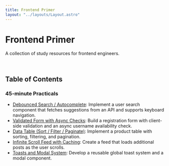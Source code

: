 ```yaml
---
title: Frontend Primer
layout: "../layouts/Layout.astro"
---
```


# Frontend Primer

A collection of study resources for frontend engineers.

<br />

## Table of Contents

### 45-minute Practicals

- [Debounced Search / Autocomplete](/practicals/debounced-search): Implement a user search component that fetches suggestions from an API and supports keyboard navigation.
- [Validated Form with Async Checks](/practicals/validated-form): Build a registration form with client-side validation and an async username availability check.
- [Data Table (Sort / Filter / Paginate)](/practicals/data-table): Implement a product table with sorting, filtering, and pagination.
- [Infinite Scroll Feed with Caching](/practicals/infinite-scroll): Create a feed that loads additional posts as the user scrolls.
- [Toasts and Modal System](/practicals/toasts-and-modal-system): Develop a reusable global toast system and a modal component.
